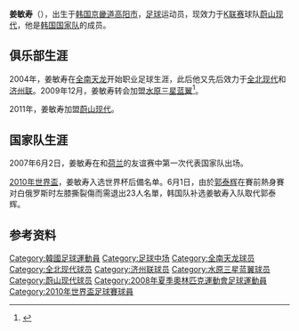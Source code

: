 {{Football player infobox| 
| playername= 姜敏寿 <br /> {{lang|ko|강민수}}
| image    = 
| fullname = 姜敏寿 <br /> {{lang|ko|강민수}}
| englishfullname = Kang Min-Soo
| nickname    = 
| height      = {{height|meters=1.84}}
| dateofbirth = {{birth date and age|1986|2|14}}
| cityofbirth = [[京畿道|京畿道]][[高阳市|高阳市]]
| countryofbirth = {{KOR}}
| clubnumber = 
| currentclub  = [[蔚山现代|蔚山现代]]
| position = [[后卫_(足球)|后卫]]
| youthyears = 
| youthclubs = 
| years = 2004-2007<br/>2008<br/>2009<br/>2010<br/>2011-
| clubs = [[全南天龙|全南天龙]]<br/>[[全北现代汽车|全北现代]]<br/>[[济州联|济州联]]<br/>[[水原三星蓝翼|水原三星蓝翼]]<br/>[[蔚山现代|蔚山现代]]
| caps(goals) = 45 {{0}}(1) <br/> 21 {{0}}(0) <br/> 19 {{0}}(0) 
| nationalyears =2007-2008<br/>2007-
| nationalteam = 韩国U23<br/>[[韩国国家足球队|韩国]]
| nationalcaps(goals) = 20 {{0}}(1)<br/> 30 {{0}}(0)
| pcupdate = 2010年2月4日
| ntupdate = 2010年2月4日
}}
'''姜敏寿'''（{{bd|1986年|2月14日|}}），出生于[[韩国|韩国]][[京畿道|京畿道]][[高阳市|高阳市]]，[[足球|足球]]运动员，现效力于[[K联赛|K联赛]]球队[[蔚山现代|蔚山现代]]，他是[[韩国国家足球队|韩国国家队]]的成员。

==俱乐部生涯==
2004年，姜敏寿在[[全南天龙|全南天龙]]开始职业足球生涯，此后他又先后效力于[[全北现代汽车|全北现代]]和[[济州联|济州联]]。2009年12月，姜敏寿转会加盟[[水原三星蓝翼|水原三星蓝翼]]<ref>{{Cite web |url=http://news.xinmin.cn/rollnews/2009/12/17/3102626.html |title=水原连签两铁卫暗藏玄机 李玮峰换位OR离开前兆 |access-date=2010-02-04 |archive-date=2016-03-04 |archive-url=https://web.archive.org/web/20160304203815/http://news.xinmin.cn/rollnews/2009/12/17/3102626.html |dead-url=no }}</ref>。

2011年，姜敏寿加盟[[蔚山现代|蔚山现代]]。

==国家队生涯==
2007年6月2日，姜敏寿在和[[荷兰国家足球队|荷兰]]的友谊赛中第一次代表国家队出场。

[[2010年世界盃|2010年世界盃]]，姜敏寿入选世界杯后備名单。6月1日，由於[[郭泰辉|郭泰辉]]在賽前熱身賽对白俄罗斯时左膝撕裂傷而需退出23人名單，韩国队补选姜敏寿入队取代郭泰辉。

==参考资料==
{{reflist}}

{{2010年水原三星藍翼名单}}
{{2008年奥运会男子足球南韩参赛名单}}
{{South Korea Squad 2010 World Cup}}

{{DEFAULTSORT:Kang Min-Soo}}
[[Category:韓國足球運動員|Category:韓國足球運動員]]
[[Category:足球中场|Category:足球中场]]
[[Category:全南天龙球员|Category:全南天龙球员]]
[[Category:全北现代球员|Category:全北现代球员]]
[[Category:济州联球员|Category:济州联球员]]
[[Category:水原三星蓝翼球员|Category:水原三星蓝翼球员]]
[[Category:蔚山现代球员|Category:蔚山现代球员]]
[[Category:2008年夏季奧林匹克運動會足球運動員|Category:2008年夏季奧林匹克運動會足球運動員]] 
[[Category:2010年世界盃足球賽球員|Category:2010年世界盃足球賽球員]]
